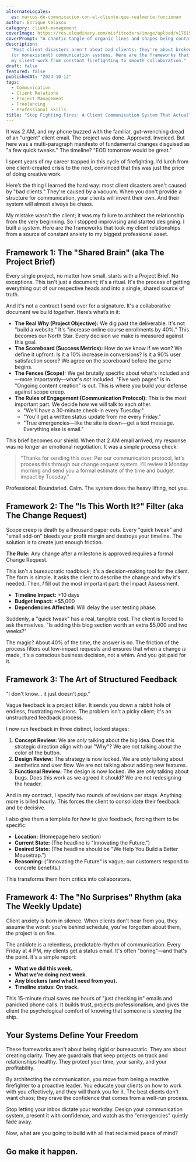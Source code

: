 ```yaml
---
alternateLocales:
  es: marcos-de-comunicacion-con-el-cliente-que-realmente-funcionan
author: Enrique Velasco
category: client-management
coverImage: https://res.cloudinary.com/misfitcoders/image/upload/v1761918603/eVelasco/covers/articles/client-communication-frameworks_zsdnsf.png
coverPrompt: "A chaotic tangle of organic lines and shapes being contained and structured by strong geometric frameworks, modern abstract graphic illustration, heavy grainy stippled risograph texture throughout, strict duotone black and bright orange, fragmented composition showing a transformation from chaos to order, combining hard-edged geometric silhouettes with soft blob-like organic forms, tangled organic scribbles, geometric grids and boxes, sharp-edged arrows indicating process, abstract shapes representing scope creep being fenced in, a calm structured pathway emerging from the mess, neo-surrealism meets retro 80s/90s digital aesthetic, punk zine art style, flat bold colors with integrated noise texture, not just overlay, raw gritty print-like quality, energetic and intense composition, conceptual not realistic, dreamlike and bizarre atmosphere"
description:
  "Most client disasters aren't about bad clients; they're about broken
  (or nonexistent) communication systems. Here are the frameworks that transformed
  my client work from constant firefighting to smooth collaboration."
draft: false
featured: false
publishedAt: "2024-10-12"
tags:
  - Communication
  - Client Relations
  - Project Management
  - Freelancing
  - Professional Skills
title: "Stop Fighting Fires: A Client Communication System That Actually Works"
---
```


It was 2 AM, and my phone buzzed with the familiar, gut-wrenching dread of an "urgent" client email. The project was done. Approved. Invoiced. But here was a multi-paragraph manifesto of fundamental changes disguised as "a few quick tweaks." The timeline? "EOD tomorrow would be great."

I spent years of my career trapped in this cycle of firefighting. I'd lurch from one client-created crisis to the next, convinced that this was just the price of doing creative work.

Here’s the thing I learned the hard way: most client disasters aren't caused by "bad clients." They're caused by a vacuum. When you don't provide a structure for communication, your clients will invent their own. And their system will almost always be chaos.

My mistake wasn't the client; it was my failure to architect the relationship from the very beginning. So I stopped improvising and started designing. I built a system. Here are the frameworks that took my client relationships from a source of constant anxiety to my biggest professional asset.

## Framework 1: The "Shared Brain" (aka The Project Brief)

Every single project, no matter how small, starts with a Project Brief. No exceptions. This isn't just a document; it's a ritual. It's the process of getting everything out of our respective heads and into a single, shared source of truth.

And it's not a contract I send over for a signature. It's a collaborative document we build _together_. Here’s what’s in it:

- **The Real Why (Project Objective):** We dig past the deliverable. It's not "build a website." It's "increase online course enrollments by 40%." This becomes our North Star. Every decision we make is measured against this goal.
- **The Scoreboard (Success Metrics):** How do we know if we won? We define it upfront. Is it a 10% increase in conversions? Is it a 90% user satisfaction score? We agree on the scoreboard before the game begins.
- **The Fences (Scope):** We get brutally specific about what's included and—more importantly—what's _not_ included. "Five web pages" is in. "Ongoing content creation" is out. This is where you build your defense against scope creep.
- **The Rules of Engagement (Communication Protocol):** This is the most important part. We decide how we will talk to each other.
  - "We'll have a 30-minute check-in every Tuesday."
  - "You'll get a written status update from me every Friday."
  - "True emergencies—like the site is down—get a text message. Everything else is email."

This brief becomes our shield. When that 2 AM email arrived, my response was no longer an emotional negotiation. It was a simple process check:

> "Thanks for sending this over. Per our communication protocol, let's process this through our change request system. I'll review it Monday morning and send you a formal estimate of the time and budget impact by Tuesday."

Professional. Boundaried. Calm. The system does the heavy lifting, not you.

## Framework 2: The "Is This Worth It?" Filter (aka The Change Request)

Scope creep is death by a thousand paper cuts. Every "quick tweak" and "small add-on" bleeds your profit margin and destroys your timeline. The solution is to create just enough friction.

**The Rule:** Any change after a milestone is approved requires a formal Change Request.

This isn't a bureaucratic roadblock; it's a decision-making tool for the client. The form is simple. It asks the client to describe the change and why it's needed. Then, _I_ fill out the most important part: the Impact Assessment.

- **Timeline Impact:** +10 days
- **Budget Impact:** +$5,000
- **Dependencies Affected:** Will delay the user testing phase.

Suddenly, a "quick tweak" has a real, tangible cost. The client is forced to ask themselves, "Is adding this blog section worth an extra $5,000 and two weeks?"

The magic? About 40% of the time, the answer is no. The friction of the process filters out low-impact requests and ensures that when a change _is_ made, it's a conscious business decision, not a whim. And you get paid for it.

## Framework 3: The Art of Structured Feedback

"I don't know... it just doesn't _pop_."

Vague feedback is a project killer. It sends you down a rabbit hole of endless, frustrating revisions. The problem isn't a picky client; it's an unstructured feedback process.

I now run feedback in three distinct, locked stages:

1.  **Concept Review:** We are _only_ talking about the big idea. Does this strategic direction align with our "Why"? We are not talking about the color of the button.
2.  **Design Review:** The strategy is now locked. We are _only_ talking about aesthetics and user flow. We are not talking about adding new features.
3.  **Functional Review:** The design is now locked. We are _only_ talking about bugs. Does this work as we agreed it should? We are not redesigning the header.

And in my contract, I specify two rounds of revisions per stage. Anything more is billed hourly. This forces the client to consolidate their feedback and be decisive.

I also give them a template for _how_ to give feedback, forcing them to be specific:

- **Location:** (Homepage hero section)
- **Current State:** (The headline is "Innovating the Future.")
- **Desired State:** (The headline should be "We Help You Build a Better Mousetrap.")
- **Reasoning:** ("Innovating the Future" is vague; our customers respond to concrete benefits.)

This transforms them from critics into collaborators.

## Framework 4: The "No Surprises" Rhythm (aka The Weekly Update)

Client anxiety is born in silence. When clients don't hear from you, they assume the worst: you're behind schedule, you've forgotten about them, the project is on fire.

The antidote is a relentless, predictable rhythm of communication. Every Friday at 4 PM, my clients get a status email. It's often "boring"—and that's the point. It's a simple report:

- **What we did this week.**
- **What we're doing next week.**
- **Any blockers (and what I need from you).**
- **Timeline status: On track.**

This 15-minute ritual saves me hours of "just checking in" emails and panicked phone calls. It builds trust, projects professionalism, and gives the client the psychological comfort of knowing that someone is steering the ship.

## Your Systems Define Your Freedom

These frameworks aren't about being rigid or bureaucratic. They are about creating clarity. They are guardrails that keep projects on track and relationships healthy. They protect your time, your sanity, and your profitability.

By architecting the communication, you move from being a reactive firefighter to a proactive leader. You educate your clients on how to work with you effectively, and they will thank you for it. The best clients don't want chaos; they crave the confidence that comes from a well-run process.

Stop letting your inbox dictate your workday. Design your communication system, present it with confidence, and watch as the "emergencies" quietly fade away.

Now, what are you going to build with all that reclaimed peace of mind?

## Go make it happen.
